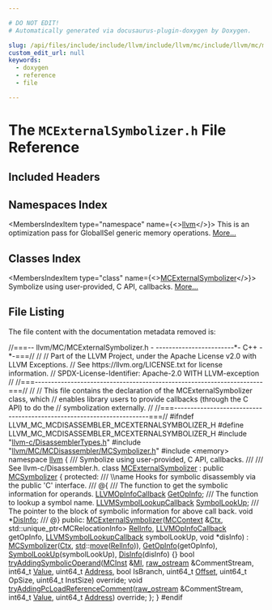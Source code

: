 ```yaml
---

# DO NOT EDIT!
# Automatically generated via docusaurus-plugin-doxygen by Doxygen.

slug: /api/files/include/include/llvm/include/llvm/mc/include/llvm/mc/mcdisassembler/mcexternalsymbolizer-h
custom_edit_url: null
keywords:
  - doxygen
  - reference
  - file

---
```





# The `MCExternalSymbolizer.h` File Reference

<DoxygenPage pluginConfig={pluginConfig}>



## Included Headers

<IncludesList>
<IncludesListItem
  filePath="llvm-c/DisassemblerTypes.h"
  permalink="/docs/api/files/include/include/llvm-c/disassemblertypes-h"
  isLocal="true" />
<IncludesListItem
  filePath="llvm/MC/MCDisassembler/MCSymbolizer.h"
  permalink="/docs/api/files/include/include/llvm/include/llvm/mc/include/llvm/mc/mcdisassembler/mcsymbolizer-h"
  isLocal="true" />
<IncludesListItem
  filePath="memory"
  permalink=""
  isLocal="false" />
</IncludesList>

## Namespaces Index

<MembersIndex>

<MembersIndexItem
  type="namespace"
  name={<><a href="/docs/api/namespaces/llvm">llvm</a></>}>
This is an optimization pass for GlobalISel generic memory operations. <a href="/docs/api/namespaces/llvm/#details">More...</a>
</MembersIndexItem>

</MembersIndex>

## Classes Index

<MembersIndex>

<MembersIndexItem
  type="class"
  name={<><a href="/docs/api/classes/llvm/mcexternalsymbolizer">MCExternalSymbolizer</a></>}>
Symbolize using user-provided, C API, callbacks. <a href="/docs/api/classes/llvm/mcexternalsymbolizer/#details">More...</a>
</MembersIndexItem>

</MembersIndex>


## File Listing

The file content with the documentation metadata removed is:

<ProgramListing>

<Link id="l00001" /><CodeLine lineNumber="1"><Highlight kind="comment">//===-- llvm/MC/MCExternalSymbolizer.h - ------------------------&#42;- C++ -&#42;-===//</Highlight><Highlight kind="normal"></Highlight></CodeLine>
<Link id="l00002" /><CodeLine lineNumber="2"><Highlight kind="normal"></Highlight><Highlight kind="comment">//</Highlight><Highlight kind="normal"></Highlight></CodeLine>
<Link id="l00003" /><CodeLine lineNumber="3"><Highlight kind="normal"></Highlight><Highlight kind="comment">// Part of the LLVM Project, under the Apache License v2.0 with LLVM Exceptions.</Highlight><Highlight kind="normal"></Highlight></CodeLine>
<Link id="l00004" /><CodeLine lineNumber="4"><Highlight kind="normal"></Highlight><Highlight kind="comment">// See https://llvm.org/LICENSE.txt for license information.</Highlight><Highlight kind="normal"></Highlight></CodeLine>
<Link id="l00005" /><CodeLine lineNumber="5"><Highlight kind="normal"></Highlight><Highlight kind="comment">// SPDX-License-Identifier: Apache-2.0 WITH LLVM-exception</Highlight><Highlight kind="normal"></Highlight></CodeLine>
<Link id="l00006" /><CodeLine lineNumber="6"><Highlight kind="normal"></Highlight><Highlight kind="comment">//</Highlight><Highlight kind="normal"></Highlight></CodeLine>
<Link id="l00007" /><CodeLine lineNumber="7"><Highlight kind="normal"></Highlight><Highlight kind="comment">//===----------------------------------------------------------------------===//</Highlight><Highlight kind="normal"></Highlight></CodeLine>
<Link id="l00008" /><CodeLine lineNumber="8"><Highlight kind="normal"></Highlight><Highlight kind="comment">//</Highlight><Highlight kind="normal"></Highlight></CodeLine>
<Link id="l00009" /><CodeLine lineNumber="9"><Highlight kind="normal"></Highlight><Highlight kind="comment">// This file contains the declaration of the MCExternalSymbolizer class, which</Highlight><Highlight kind="normal"></Highlight></CodeLine>
<Link id="l00010" /><CodeLine lineNumber="10"><Highlight kind="normal"></Highlight><Highlight kind="comment">// enables library users to provide callbacks (through the C API) to do the</Highlight><Highlight kind="normal"></Highlight></CodeLine>
<Link id="l00011" /><CodeLine lineNumber="11"><Highlight kind="normal"></Highlight><Highlight kind="comment">// symbolization externally.</Highlight><Highlight kind="normal"></Highlight></CodeLine>
<Link id="l00012" /><CodeLine lineNumber="12"><Highlight kind="normal"></Highlight><Highlight kind="comment">//</Highlight><Highlight kind="normal"></Highlight></CodeLine>
<Link id="l00013" /><CodeLine lineNumber="13"><Highlight kind="normal"></Highlight><Highlight kind="comment">//===----------------------------------------------------------------------===//</Highlight><Highlight kind="normal"></Highlight></CodeLine>
<Link id="l00014" /><CodeLine lineNumber="14"><Highlight kind="normal"></Highlight></CodeLine>
<Link id="l00015" /><CodeLine lineNumber="15"><Highlight kind="normal"></Highlight><Highlight kind="preprocessor">#ifndef LLVM&#95;MC&#95;MCDISASSEMBLER&#95;MCEXTERNALSYMBOLIZER&#95;H</Highlight><Highlight kind="normal"></Highlight></CodeLine>
<Link id="l00016" /><CodeLine lineNumber="16"><Highlight kind="normal"></Highlight><Highlight kind="preprocessor">#define LLVM&#95;MC&#95;MCDISASSEMBLER&#95;MCEXTERNALSYMBOLIZER&#95;H</Highlight><Highlight kind="normal"></Highlight></CodeLine>
<Link id="l00017" /><CodeLine lineNumber="17"><Highlight kind="normal"></Highlight></CodeLine>
<Link id="l00018" /><CodeLine lineNumber="18"><Highlight kind="normal"></Highlight><Highlight kind="preprocessor">#include &quot;<a href="/docs/api/files/include/include/llvm-c/disassemblertypes-h">llvm-c/DisassemblerTypes.h</a>&quot;</Highlight><Highlight kind="normal"></Highlight></CodeLine>
<Link id="l00019" /><CodeLine lineNumber="19"><Highlight kind="normal"></Highlight><Highlight kind="preprocessor">#include &quot;<a href="/docs/api/files/include/include/llvm/include/llvm/mc/include/llvm/mc/mcdisassembler/mcsymbolizer-h">llvm/MC/MCDisassembler/MCSymbolizer.h</a>&quot;</Highlight><Highlight kind="normal"></Highlight></CodeLine>
<Link id="l00020" /><CodeLine lineNumber="20"><Highlight kind="normal"></Highlight><Highlight kind="preprocessor">#include &lt;memory&gt;</Highlight><Highlight kind="normal"></Highlight></CodeLine>
<Link id="l00021" /><CodeLine lineNumber="21"><Highlight kind="normal"></Highlight></CodeLine>
<Link id="l00022" /><CodeLine lineNumber="22"><Highlight kind="normal"></Highlight><Highlight kind="keyword">namespace </Highlight><Highlight kind="normal"><a href="/docs/api/namespaces/llvm">llvm</a> &#123;</Highlight></CodeLine>
<Link id="l00023" /><CodeLine lineNumber="23"><Highlight kind="normal"></Highlight><Highlight kind="comment"></Highlight></CodeLine>
<Link id="l00024" /><CodeLine lineNumber="24"><Highlight kind="comment">/// Symbolize using user-provided, C API, callbacks.</Highlight></CodeLine>
<Link id="l00025" /><CodeLine lineNumber="25"><Highlight kind="comment">///</Highlight></CodeLine>
<Link id="l00026" /><CodeLine lineNumber="26"><Highlight kind="comment">/// See llvm-c/Disassembler.h.</Highlight><Highlight kind="normal"></Highlight></CodeLine>
<Link id="l00027" /><CodeLine lineNumber="27" lineLink="/docs/api/classes/llvm/mcexternalsymbolizer"><Highlight kind="normal"></Highlight><Highlight kind="keyword">class </Highlight><Highlight kind="normal"><a href="/docs/api/classes/llvm/mcexternalsymbolizer/#a33721a5176a9422407d47a78e6bbfe82">MCExternalSymbolizer</a> : </Highlight><Highlight kind="keyword">public</Highlight><Highlight kind="normal"> <a href="/docs/api/classes/llvm/mcsymbolizer/#a00aa95cc168a100bdcaed4030479a064">MCSymbolizer</a> &#123;</Highlight></CodeLine>
<Link id="l00028" /><CodeLine lineNumber="28"><Highlight kind="normal"></Highlight><Highlight kind="keyword">protected</Highlight><Highlight kind="normal">:</Highlight><Highlight kind="comment"></Highlight></CodeLine>
<Link id="l00029" /><CodeLine lineNumber="29"><Highlight kind="comment">  /// \\name Hooks for symbolic disassembly via the public &#39;C&#39; interface.</Highlight></CodeLine>
<Link id="l00030" /><CodeLine lineNumber="30"><Highlight kind="comment">  /// @&#123;</Highlight></CodeLine>
<Link id="l00031" /><CodeLine lineNumber="31"><Highlight kind="comment">  /// The function to get the symbolic information for operands.</Highlight><Highlight kind="normal"></Highlight></CodeLine>
<Link id="l00032" /><CodeLine lineNumber="32" lineLink="/docs/api/classes/llvm/mcexternalsymbolizer/#a2307af972a75c070da7242a59df69859"><Highlight kind="normal">  <a href="/docs/api/groups/llvmcdisassembler/#gaa8eb7ea1e53fd6e7a11b6aa4749c6e60">LLVMOpInfoCallback</a> <a href="/docs/api/classes/llvm/mcexternalsymbolizer/#a2307af972a75c070da7242a59df69859">GetOpInfo</a>;</Highlight><Highlight kind="comment"></Highlight></CodeLine>
<Link id="l00033" /><CodeLine lineNumber="33"><Highlight kind="comment">  /// The function to lookup a symbol name.</Highlight><Highlight kind="normal"></Highlight></CodeLine>
<Link id="l00034" /><CodeLine lineNumber="34" lineLink="/docs/api/classes/llvm/mcexternalsymbolizer/#a43bb0a0aab29f9a9dbdee6a2e2d3264f"><Highlight kind="normal">  <a href="/docs/api/groups/llvmcdisassembler/#ga05ffa603beb390898904a06b14ee5537">LLVMSymbolLookupCallback</a> <a href="/docs/api/classes/llvm/mcexternalsymbolizer/#a43bb0a0aab29f9a9dbdee6a2e2d3264f">SymbolLookUp</a>;</Highlight><Highlight kind="comment"></Highlight></CodeLine>
<Link id="l00035" /><CodeLine lineNumber="35"><Highlight kind="comment">  /// The pointer to the block of symbolic information for above call back.</Highlight><Highlight kind="normal"></Highlight></CodeLine>
<Link id="l00036" /><CodeLine lineNumber="36" lineLink="/docs/api/classes/llvm/mcexternalsymbolizer/#a08e6d3c9e137726ed3c3729b61d8bed0"><Highlight kind="normal">  </Highlight><Highlight kind="keywordtype">void</Highlight><Highlight kind="normal"> &#42;<a href="/docs/api/classes/llvm/mcexternalsymbolizer/#a08e6d3c9e137726ed3c3729b61d8bed0">DisInfo</a>;</Highlight><Highlight kind="comment"></Highlight></CodeLine>
<Link id="l00037" /><CodeLine lineNumber="37"><Highlight kind="comment">  /// @&#125;</Highlight><Highlight kind="normal"></Highlight></CodeLine>
<Link id="l00038" /><CodeLine lineNumber="38"><Highlight kind="normal"></Highlight></CodeLine>
<Link id="l00039" /><CodeLine lineNumber="39"><Highlight kind="normal"></Highlight><Highlight kind="keyword">public</Highlight><Highlight kind="normal">:</Highlight></CodeLine>
<Link id="l00040" /><CodeLine lineNumber="40" lineLink="/docs/api/classes/llvm/mcexternalsymbolizer/#a33721a5176a9422407d47a78e6bbfe82"><Highlight kind="normal">  <a href="/docs/api/classes/llvm/mcexternalsymbolizer/#a33721a5176a9422407d47a78e6bbfe82">MCExternalSymbolizer</a>(<a href="/docs/api/classes/llvm/mccontext">MCContext</a> &amp;<a href="/docs/api/classes/llvm/mcsymbolizer/#ae7ae949c9f9c53c3e6e8c29799753c01">Ctx</a>,</Highlight></CodeLine>
<Link id="l00041" /><CodeLine lineNumber="41"><Highlight kind="normal">                       std::unique&#95;ptr&lt;MCRelocationInfo&gt; <a href="/docs/api/classes/llvm/mcsymbolizer/#a65399cf3fad4593f48477a0962ddd074">RelInfo</a>,</Highlight></CodeLine>
<Link id="l00042" /><CodeLine lineNumber="42"><Highlight kind="normal">                       <a href="/docs/api/groups/llvmcdisassembler/#gaa8eb7ea1e53fd6e7a11b6aa4749c6e60">LLVMOpInfoCallback</a> getOpInfo,</Highlight></CodeLine>
<Link id="l00043" /><CodeLine lineNumber="43"><Highlight kind="normal">                       <a href="/docs/api/groups/llvmcdisassembler/#ga05ffa603beb390898904a06b14ee5537">LLVMSymbolLookupCallback</a> symbolLookUp, </Highlight><Highlight kind="keywordtype">void</Highlight><Highlight kind="normal"> &#42;disInfo)</Highlight></CodeLine>
<Link id="l00044" /><CodeLine lineNumber="44"><Highlight kind="normal">    : <a href="/docs/api/classes/llvm/mcsymbolizer/#a00aa95cc168a100bdcaed4030479a064">MCSymbolizer</a>(<a href="/docs/api/classes/llvm/mcsymbolizer/#ae7ae949c9f9c53c3e6e8c29799753c01">Ctx</a>, <a href="/docs/api/namespaces/std">std</a>::<a href="/docs/api/namespaces/llvm/#abfc9c7ecf70f66901e439f7c04ef3dbb">move</a>(<a href="/docs/api/classes/llvm/mcsymbolizer/#a65399cf3fad4593f48477a0962ddd074">RelInfo</a>)), <a href="/docs/api/classes/llvm/mcexternalsymbolizer/#a2307af972a75c070da7242a59df69859">GetOpInfo</a>(getOpInfo),</Highlight></CodeLine>
<Link id="l00045" /><CodeLine lineNumber="45"><Highlight kind="normal">      <a href="/docs/api/classes/llvm/mcexternalsymbolizer/#a43bb0a0aab29f9a9dbdee6a2e2d3264f">SymbolLookUp</a>(symbolLookUp), <a href="/docs/api/classes/llvm/mcexternalsymbolizer/#a08e6d3c9e137726ed3c3729b61d8bed0">DisInfo</a>(disInfo) &#123;&#125;</Highlight></CodeLine>
<Link id="l00046" /><CodeLine lineNumber="46"><Highlight kind="normal"></Highlight></CodeLine>
<Link id="l00047" /><CodeLine lineNumber="47"><Highlight kind="normal">  </Highlight><Highlight kind="keywordtype">bool</Highlight><Highlight kind="normal"> <a href="/docs/api/classes/llvm/mcexternalsymbolizer/#aa4807aa3571299368e6d9b5c3d39893a">tryAddingSymbolicOperand</a>(<a href="/docs/api/classes/llvm/mcinst">MCInst</a> &amp;<a href="/docs/api/files/lib/lib/codegen/lib/codegen/globalisel/irtranslator-cpp/#abe44dfdea65b4f7e11e0a608ab708b76">MI</a>, <a href="/docs/api/classes/llvm/raw-ostream">raw&#95;ostream</a> &amp;CommentStream,</Highlight></CodeLine>
<Link id="l00048" /><CodeLine lineNumber="48"><Highlight kind="normal">                                int64&#95;t <a href="/docs/api/classes/llvm/value">Value</a>, uint64&#95;t <a href="/docs/api/namespaces/llvm/#a8e02bbea14c70bab55fbc1384e1472d9add7bf230fde8d4836917806aff6a6b27">Address</a>, </Highlight><Highlight kind="keywordtype">bool</Highlight><Highlight kind="normal"> IsBranch,</Highlight></CodeLine>
<Link id="l00049" /><CodeLine lineNumber="49"><Highlight kind="normal">                                uint64&#95;t <a href="/docs/api/namespaces/llvm/#a05f5b9a11bdcc5feba62899f95dcf878a3134224cba2545bc57954d3b072aebb4">Offset</a>, uint64&#95;t OpSize,</Highlight></CodeLine>
<Link id="l00050" /><CodeLine lineNumber="50"><Highlight kind="normal">                                uint64&#95;t InstSize) </Highlight><Highlight kind="keyword">override</Highlight><Highlight kind="normal">;</Highlight></CodeLine>
<Link id="l00051" /><CodeLine lineNumber="51"><Highlight kind="normal">  </Highlight><Highlight kind="keywordtype">void</Highlight><Highlight kind="normal"> <a href="/docs/api/classes/llvm/mcexternalsymbolizer/#a932da00ce99b1018afdbc02579239ff1">tryAddingPcLoadReferenceComment</a>(<a href="/docs/api/classes/llvm/raw-ostream">raw&#95;ostream</a> &amp;CommentStream,</Highlight></CodeLine>
<Link id="l00052" /><CodeLine lineNumber="52"><Highlight kind="normal">                                       int64&#95;t <a href="/docs/api/classes/llvm/value">Value</a>,</Highlight></CodeLine>
<Link id="l00053" /><CodeLine lineNumber="53"><Highlight kind="normal">                                       uint64&#95;t <a href="/docs/api/namespaces/llvm/#a8e02bbea14c70bab55fbc1384e1472d9add7bf230fde8d4836917806aff6a6b27">Address</a>) </Highlight><Highlight kind="keyword">override</Highlight><Highlight kind="normal">;</Highlight></CodeLine>
<Link id="l00054" /><CodeLine lineNumber="54"><Highlight kind="normal">&#125;;</Highlight></CodeLine>
<Link id="l00055" /><CodeLine lineNumber="55"><Highlight kind="normal"></Highlight></CodeLine>
<Link id="l00056" /><CodeLine lineNumber="56"><Highlight kind="normal">&#125;</Highlight></CodeLine>
<Link id="l00057" /><CodeLine lineNumber="57"><Highlight kind="normal"></Highlight></CodeLine>
<Link id="l00058" /><CodeLine lineNumber="58"><Highlight kind="normal"></Highlight><Highlight kind="preprocessor">#endif</Highlight></CodeLine>

</ProgramListing>

</DoxygenPage>

